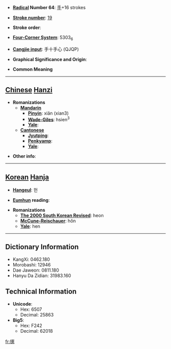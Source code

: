 * '''[[Wiktionary:Chinese radical index| Radical]] Number 64''': [[Wiktionary:Chinese radical index 手|手]]+16 strokes

* '''[[Wiktionary:Chinese total strokes index|Stroke number]]''': [[Wiktionary:Chinese total strokes index 19|19]]

* '''Stroke order''': 

* '''[[Wiktionary:Chinese four corner index|Four-Corner System]]''': 5303<sub>6</sub>

* '''[[Wiktionary:Chinese Cangjie index|Cangjie input]]''': 手十手心 (QJQP)

* '''Graphical Significance and Origin''': 

* '''Common Meaning'''

----

== [[Chinese]] [[Hanzi]] ==

* '''Romanizations'''
** '''[[Mandarin]]'''
*** '''[[Pinyin]]''': xiǎn (xian3)
*** '''[[Wade-Giles]]''': hsien<sup>3</sup>
*** '''[[Yale]]''': 
** '''[[Cantonese]]'''
*** '''[[Jyutping]]''':
*** '''[[Penkyamp]]''': 
*** '''[[Yale]]''': 

* '''Other info''': 

----

== [[Korean]] [[Hanja]] ==

* '''[[Hangeul]]''': 헌

* '''[[Eumhun]] reading''': 

* '''Romanizations'''
** '''[[The 2000 South Korean Revised Romanization|The 2000 South Korean Revised]]''': heon
** '''[[McCune-Reischauer]]''': hŏn
** '''[[Yale]]''': hen

----

== Dictionary Information ==

* KangXi: 0462.180
* Morobashi: 12946
* Dae Jaweon: 0811.180
* Hanyu Da Zidian: 31983.160

== Technical Information ==

* '''Unicode''':
** Hex: 6507
** Decimal: 25863
* '''Big5''':
** Hex: F242
** Decimal: 62018

[[fr:攇]]